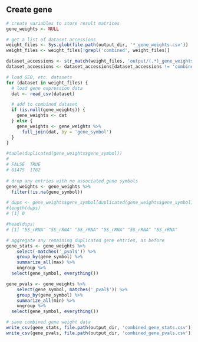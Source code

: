 ## Create gene 

```r
# create variables to store result matrices
gene_weights <- NULL

# get a list of dataset accessions
weight_files <- Sys.glob(file.path(output_dir, '*_gene_weights.csv'))
weight_files <- weight_files[!grepl('combined', weight_files)]

dataset_accessions <- str_match(weight_files, 'output/(.*)_gene_weights.csv')[, 2]
dataset_accessions <- dataset_accessions[dataset_accessions != 'combined']

# load GEO, etc. datasets
for (dataset in weight_files) {
  # load gene expression data
  dat <- read_csv(dataset)

  # add to combined dataset
  if (is.null(gene_weights)) {
    gene_weights <- dat
  } else {
    gene_weights <- gene_weights %>%
      full_join(dat, by = 'gene_symbol')
  }
}

#table(duplicated(gene_weights$gene_symbol))
# 
# FALSE  TRUE 
# 61475  1782 
 
# drop any entries with no associated gene symbols
gene_weights <- gene_weights %>%
  filter(!is.na(gene_symbol))

# dups <- gene_weights$gene_symbol[duplicated(gene_weights$gene_symbol)]
#length(dups)
# [1] 0

#head(dups)
# [1] "5S_rRNA" "5S_rRNA" "5S_rRNA" "5S_rRNA" "5S_rRNA" "5S_rRNA"

# aggregate any remaining duplicated gene entries, as before
gene_stats <- gene_weights %>%
	select(-matches('_pval$')) %>%
	group_by(gene_symbol) %>%
	summarize_all(max) %>%
	ungroup %>%
  select(gene_symbol, everything())

gene_pvals <- gene_weights %>%
	select(gene_symbol, matches('_pval$')) %>%
	group_by(gene_symbol) %>%
	summarize_all(min) %>%
	ungroup %>%
  select(gene_symbol, everything())

# save combined gene weight data
write_csv(gene_stats, file.path(output_dir, 'combined_gene_stats.csv'))
write_csv(gene_pvals, file.path(output_dir, 'combined_gene_pvals.csv'))
```

